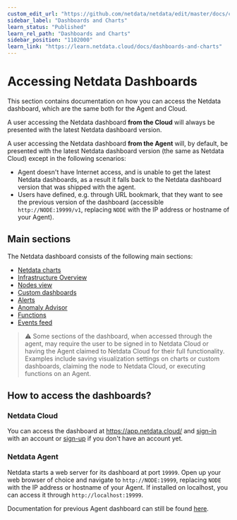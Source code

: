 ```yaml
---
custom_edit_url: "https://github.com/netdata/netdata/edit/master/docs/category-overview-pages/accessing-netdata-dashboards.md"
sidebar_label: "Dashboards and Charts"
learn_status: "Published"
learn_rel_path: "Dashboards and Charts"
sidebar_position: "1102000"
learn_link: "https://learn.netdata.cloud/docs/dashboards-and-charts"
---
```


# Accessing Netdata Dashboards

This section contains documentation on how you can access the Netdata dashboard, which are the same both for the Agent and Cloud.

A user accessing the Netdata dashboard **from the Cloud** will always be presented with the latest Netdata dashboard version.

A user accessing the Netdata dashboard **from the Agent** will, by default, be presented with the latest Netdata dashboard version (the same as Netdata Cloud) except in the following scenarios:
* Agent doesn't have Internet access, and is unable to get the latest Netdata dashboards, as a result it falls back to the Netdata dashboard version that 
was shipped with the agent.
* Users have defined, e.g. through URL bookmark, that they want to see the previous version of the dashboard (accessible `http://NODE:19999/v1`, replacing `NODE` with the IP address or hostname of your Agent). 

## Main sections

The Netdata dashboard consists of the following main sections:
* [Netdata charts](/docs/dashboards-and-charts/netdata-charts)
* [Infrastructure Overview](https://github.com/netdata/netdata/blob/master/docs/visualize/overview-infrastructure.md)
* [Nodes view](/docs/dashboards-and-charts/nodes-tab)
* [Custom dashboards](https://learn.netdata.cloud/docs/visualizations/custom-dashboards)
* [Alerts](/docs/dashboards-and-charts/view-active-alerts)
* [Anomaly Advisor](/docs/machine-learning-and-anomaly-detection/anomaly-advisor)
* [Functions](/docs/top-monitoring)
* [Events feed](/docs/dashboards-and-charts/events-feed)

> ⚠️ Some sections of the dashboard, when accessed through the agent,  may require the user to be signed in to Netdata Cloud or having the Agent claimed to Netdata Cloud for their full functionality. Examples include saving visualization settings on charts or custom dashboards, claiming the node to Netdata Cloud, or executing functions on an Agent.

## How to access the dashboards?

### Netdata Cloud

You can access the dashboard at https://app.netdata.cloud/ and [sign-in](/docs/dashboards-and-charts/sign-in-with-email-google-or-github) with an account or [sign-up](/docs/dashboards-and-charts/sign-in-with-email-google-or-github#dont-have-a-netdata-cloud-account-yet) if you don't have an account yet.

### Netdata Agent

Netdata starts a web server for its dashboard at port `19999`. Open up your web browser of choice and
navigate to `http://NODE:19999`, replacing `NODE` with the IP address or hostname of your Agent. If installed on localhost, you can access it through `http://localhost:19999`.


Documentation for previous Agent dashboard can still be found [here](https://github.com/netdata/netdata/blob/master/src/web/gui/README.md).
